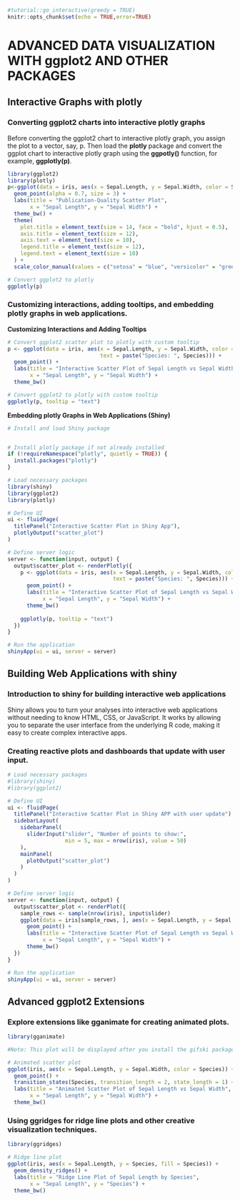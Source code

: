 

```r
#tutorial::go_interactive(greedy = TRUE)
knitr::opts_chunk$set(echo = TRUE,error=TRUE)
```

# ADVANCED DATA VISUALIZATION WITH ggplot2 AND OTHER PACKAGES


## Interactive Graphs with plotly


### Converting ggplot2 charts into interactive plotly graphs

Before converting the ggplot2 chart to interactive plotly graph, you assign the plot to a vector, say, p. Then load the __plotly__ package and convert the ggplot chart to interactive plotly graph using the __ggpotly()__ function, for example, __ggplotly(p)__.

```r
library(ggplot2)
library(plotly)
p<-ggplot(data = iris, aes(x = Sepal.Length, y = Sepal.Width, color = Species)) + 
  geom_point(alpha = 0.7, size = 3) +
  labs(title = "Publication-Quality Scatter Plot",
       x = "Sepal Length", y = "Sepal Width") +
  theme_bw() +
  theme(
    plot.title = element_text(size = 14, face = "bold", hjust = 0.5),
    axis.title = element_text(size = 12),
    axis.text = element_text(size = 10),
    legend.title = element_text(size = 12),
    legend.text = element_text(size = 10)
  ) +
  scale_color_manual(values = c("setosa" = "blue", "versicolor" = "green", "virginica" = "red"))

# Convert ggplot2 to plotly
ggplotly(p)

```



### Customizing interactions, adding tooltips, and embedding plotly graphs in web applications.

**Customizing Interactions and Adding Tooltips**

```r
# Convert ggplot2 scatter plot to plotly with custom tooltip
p <- ggplot(data = iris, aes(x = Sepal.Length, y = Sepal.Width, color = Species, 
                             text = paste("Species: ", Species))) + 
  geom_point() +
  labs(title = "Interactive Scatter Plot of Sepal Length vs Sepal Width",
       x = "Sepal Length", y = "Sepal Width") +
  theme_bw()

# Convert ggplot2 to plotly with custom tooltip
ggplotly(p, tooltip = "text")

```

**Embedding plotly Graphs in Web Applications (Shiny)**

```r
# Install and load Shiny package


# Install plotly package if not already installed
if (!requireNamespace("plotly", quietly = TRUE)) {
  install.packages("plotly")
}

# Load necessary packages
library(shiny)
library(ggplot2)
library(plotly)

# Define UI
ui <- fluidPage(
  titlePanel("Interactive Scatter Plot in Shiny App"),
  plotlyOutput("scatter_plot")
)

# Define server logic
server <- function(input, output) {
  output$scatter_plot <- renderPlotly({
    p <- ggplot(data = iris, aes(x = Sepal.Length, y = Sepal.Width, color = Species, 
                                 text = paste("Species: ", Species))) + 
      geom_point() +
      labs(title = "Interactive Scatter Plot of Sepal Length vs Sepal Width",
           x = "Sepal Length", y = "Sepal Width") +
      theme_bw()
    
    ggplotly(p, tooltip = "text")
  })
}

# Run the application
shinyApp(ui = ui, server = server)

```


## Building Web Applications with shiny



### Introduction to shiny for building interactive web applications

Shiny allows you to turn your analyses into interactive web applications without needing to know HTML, CSS, or JavaScript. It works by allowing you to separate the user interface from the underlying R code, making it easy to create complex interactive apps.


### Creating reactive plots and dashboards that update with user input.

```r
# Load necessary packages
#library(shiny)
#library(ggplot2)

# Define UI
ui <- fluidPage(
  titlePanel("Interactive Scatter Plot in Shiny APP with user update"),
  sidebarLayout(
    sidebarPanel(
      sliderInput("slider", "Number of points to show:", 
                  min = 5, max = nrow(iris), value = 50)
    ),
    mainPanel(
      plotOutput("scatter_plot")
    )
  )
)

# Define server logic
server <- function(input, output) {
  output$scatter_plot <- renderPlot({
    sample_rows <- sample(nrow(iris), input$slider)
    ggplot(data = iris[sample_rows, ], aes(x = Sepal.Length, y = Sepal.Width, color = Species)) + 
      geom_point() +
      labs(title = "Interactive Scatter Plot of Sepal Length vs Sepal Width",
           x = "Sepal Length", y = "Sepal Width") +
      theme_bw()
  })
}

# Run the application
shinyApp(ui = ui, server = server)

```



## Advanced ggplot2 Extensions


### Explore extensions like gganimate for creating animated plots.
```r
library(gganimate)

#Note: This plot will be displayed after you install the gifski package

# Animated scatter plot
ggplot(iris, aes(x = Sepal.Length, y = Sepal.Width, color = Species)) + 
  geom_point() +
  transition_states(Species, transition_length = 2, state_length = 1) +
  labs(title = "Animated Scatter Plot of Sepal Length vs Sepal Width",
       x = "Sepal Length", y = "Sepal Width") +
  theme_bw()

```



### Using ggridges for ridge line plots and other creative visualization techniques.

```r
library(ggridges)

# Ridge line plot
ggplot(iris, aes(x = Sepal.Length, y = Species, fill = Species)) + 
  geom_density_ridges() +
  labs(title = "Ridge Line Plot of Sepal Length by Species",
       x = "Sepal Length", y = "Species") +
  theme_bw()
```









